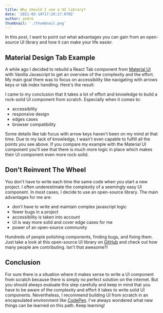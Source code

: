 ```yaml
---
title: Why should I use a UI library?
date: '2021-03-14T17:29:17.970Z'
author: andre
thumbnail: './thumbnail.png'
---
```



In this post, I want to point out what advantages you can gain from an
open-source UI library and how it can make your life easier.

## Material Design Tab Example

A while ago I decided to rebuild a React Tab component from
[Material UI](https://material-ui.com/) with Vanilla Javascript to get an
overview of the complexity and the effort. My main goal there was to focus on
accessibility like navigating with arrows keys or tab index handling. Here's the
result:

<CodePenFrame
  url="https://codepen.io/andrew_secret/embed/XWNPJVv"
  title="Material Design Tab - vanilla JS"
  height={265}
/>

I came to my conclusion that it takes a lot of effort and knowledge to build a
rock-solid UI component from scratch. Especially when it comes to:

- accessibility
- responsive design
- edges cases
- browser compatibility

Some details like tab focus with arrow keys haven't been on my mind at that
time. Due to my lack of knowledge, I wasn't even capable to fulfill all the
points you see above. If you compare my example with the Material UI component
you'll see that there is much more logic in place which makes their UI component
even more rock-solid.

## Don't Reinvent The Wheel

You don't have to write each time the same code when you start a new project. I
often underestimate the complexity of a seemingly easy UI component. In most
cases, I decide to use an open-source library. The main advantages for me are:

- don't have to write and maintain complex javascript logic
- fewer bugs in a project
- accessibility is taken into account
- UI is way more solid and cover edge cases for me
- power of an open-source community

Hundreds of people polishing components, finding bugs, and fixing them. Just
take a look at this open-source UI library on
[GitHub](https://github.com/mui-org/material-ui) and check out how many people
are contributing. Isn't that awesome?!

## Conclusion

For sure there is a situation where it makes sense to write a UI component from
scratch because there is simply no perfect solution on the internet. But you
should always evaluate this step carefully and keep in mind that you have to be
aware of the complexity and effort it takes to write solid UI components.
Nevertheless, I recommend building UI from scratch in an encapsulated
environment like [CodePen](https://codepen.io/). I've always wondered what new
things can be learned on this path. Keep learning!
